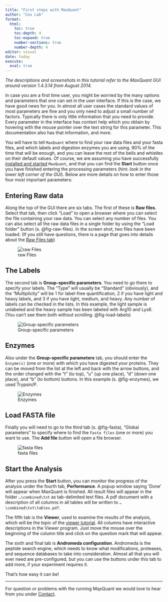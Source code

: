 ```yaml
---
title: "First steps with MaxQuant"
author: "Cox Lab"
format: 
  html:
    toc: true
    toc-depth: 4
    toc-expand: true
    number-sections: true
    number-depth: 4
editor: visual
date: today
execute:
  eval: true
---
```


*The descriptions and screenshots in this tutorial refer to the MaxQuant GUI around version 1.4.3.14 from August 2014.*

In case you are a first time user, you might be worried by the many options and parameters that one can set in the user interface. If this is the case, we have good news for you. In almost all user cases the standard values of most parameters are fine and you only need to adjust a small number of factors. Typically there is only little information that you need to provide. Every parameter in the interface has context help which you obtain by hovering with the mouse pointer over the text string for this parameter. This documentation also has that information, and more.

You will have to tell `MaxQuant` where to find your raw data files and your fasta files, and which labels and digestion enzymes you are using. 90% of the time that will be enough, and you can leave the rest of the bells and whistles on their default values. Of course, we are assuming you have successfully [installed and started](Download_Installation.html) `MaxQuant`, and that you can find the **Start** button once you have finished entering the processing parameters (hint: *look in the lower left corner of the GUI*). Below are more details on how to enter those four most important parameters:

## Entering Raw data

Along the top of the GUI there are six tabs. The first of these is **Raw files**. Select that tab, then click "Load" to open a browser where you can select the file containing your raw data. You can select any number of files. You can also select all the raw data files in a single folder by using the "Load folder" button (s. @fig-raw-files). In the screen shot, two files have been loaded. (If you still have questions, there is a page that goes into details about the [Raw Files tab](rawFilesTab.html))

![raw Files](Figures/rawFiles.png){#fig-raw-files}

## The Labels

The second tab is **Group-specific parameters**. You need to go there to specify your labels. The "Type" will usually be "Standard" (obviously), and the "Multiplicity" will be $1$ for label-free quantification, $2$ if you have light and heavy labels, and $3$ if you have light, medium, and heavy. Any number of labels can be checked in the lists. In this example, the light sample is unlabeled and the heavy sample has been labeled with Arg10 and Lys8. (You can't see them both without scrolling. @fig-load-labels)

![Group-specific parameters](Figures/labels.png){#fig-load-labels}

## Enzymes

Also under the **Group-specific parameters** tab, you should enter the `Enzyme(s)` (one or more) with which you have digested your proteins. They can be moved from the list at the left and back with the arrow buttons, and the order changed with the "t" (to top), "u" (up one place), "d" (down one place), and "b" (to bottom) buttons. In this example (s. @fig-enzymes), we used Trypsin/P.

![Enzymes](Figures/digestion.png){#fig-enzymes}

## Load FASTA file

Finally you will need to go to the third tab (s. @fig-fasta), "Global parameters" to specify where to find the `Fasta files` (one or more) you want to use. The **Add file** button will open a file browser.

![fasta files](Figures/fasta.png){#fig-fasta}

## Start the Analysis

After you press the **Start** button, you can monitor the progress of the analysis under the fourth tab, **Performance**. A popup window saying 'Done' will appear when MaxQuant is finished. All result files will appear in the folder `…\combined\txt` as tab-delimited text files. A pdf document with a description of all columns in all tables will be written to `…\combined\txt\tables.pdf`.

The fifth tab is the **Viewer**, used to examine the results of the analysis, which will be the topic of the [viewer tutorial](viewer_tutorials.html). All columns have interactive descriptions in the Viewer program. Just move the mouse over the beginning of the column title and click on the question mark that will appear.

The sixth and final tab is **Andromeda configuration**. Andromeda is the peptide search engine, which needs to know what modifications, proteases, and sequence databases to take into consideration. Almost all that you will ever need are pre-configured, but you can use the buttons under this tab to add more, if your experiment requires it.

That's how easy it can be!

------------------------------------------------------------------------

For question or problems with the running MqxQuant we would love to hear from you under [Contact](contact.html).
